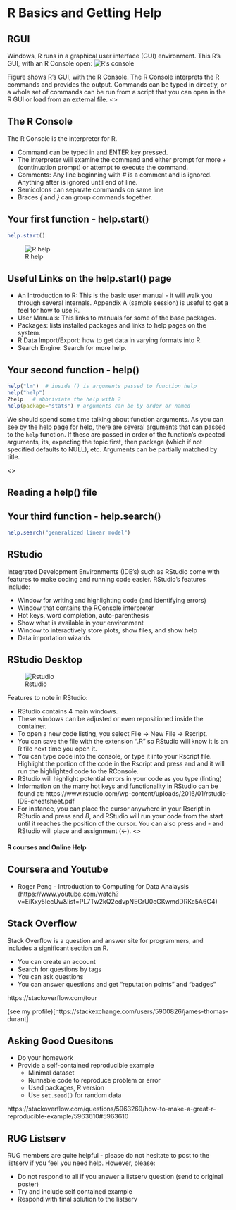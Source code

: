 
# R Basics and Getting Help
## RGUI
Windows, R runs in a graphical user interface (GUI) environment. This R's GUI, with an R Console open:
![R's console](images/Rconsole.png)

<article>
Figure \ref{fig:RGUI} shows R's GUI, with the R Console. The R Console interprets the 
R commands and provides the output. Commands can be typed in directly, or a whole set
of commands can be run from a script that you can open in the R GUI or load from an external
file.
<\article>

## The R Console
The R Console is the interpreter for R.

- Command can be typed in and ENTER key pressed.
- The interpreter will examine the command and either prompt for more  *+* (continuation prompt) or attempt to execute the command.
- Comments: Any line beginning with *#* is a comment and is ignored. Anything after is ignored until end of line.
- Semicolons can separate commands on same line
- Braces *{* and *}* can group commands together.



## Your first function - help.start()
```r
help.start()
```
![R help](images/The_R_Language1.png)


## Useful Links on the help.start() page
- An Introduction to R: This is the basic user manual - it will walk you through several internals. Appendix A (sample session) is useful to get a feel for how to use R.
- User Manuals: This links to manuals for some of the base packages.
- Packages: lists installed packages and links to help pages on the system.
- R Data Import/Export: how to get data in varying formats into R.
- Search Engine: Search for more help.


## Your second function - help()
```r
help("lm")  # inside () is arguments passed to function help
help("help")
?help   # abbriviate the help with ?
help(package="stats") # arguments can be by order or named
```
<article>
We should spend some time talking about function arguments. As you can see by the help page for help, there are several arguments that can passed to the `help` function. If these are passed in order of the function's expected arguments, its, expecting the topic first, then package (which if not specified defaults to NULL), etc. Arguments can be partially matched by title. 

<\article>


## Reading a help() file


## Your third function - help.search()
```r
help.search("generalized linear model")
```
## RStudio
Integrated Development Environments (IDE's) such as RStudio come with features to make coding and running code easier. RStudio's features  include:

- Window for writing and highlighting code (and identifying errors)
- Window that contains the RConsole interpreter
- Hot keys, word completion, auto-parenthesis
- Show what is available in your environment
- Window to interactively store plots, show files, and show help
- Data importation wizards

## RStudio Desktop
![Rstudio](./images/Rstudio.png)
<article>
Features to note in RStudio:

- RStudio contains 4 main windows. 
- These windows can be adjusted or even repositioned inside the container.
- To open a new code listing, you select File -> New File -> Rscript.
- You can save the file with the extension ".R" so RStudio will know it is an R file next time you open it.
- You can type code into the console, or type it into your Rscript file. Highlight the portion of the code in the Rscript and press <Control> and <Enter> and it will run the highlighted code to the RConsole. 
- RStudio will highlight potential errors in your code as you type (linting)
- Information on the many hot keys and functionality in RStudio can be found at: https://www.rstudio.com/wp-content/uploads/2016/01/rstudio-IDE-cheatsheet.pdf
- For instance, you can place the cursor anywhere in your Rscript in RStudio and press *<Control>* and *B*, and RStudio will run your code from the start until it reaches the position of the cursor. You can also press *<Alt>* and *-* and RStudio will place and assignment (<-).
<\article>

# R courses and Online Help

## Coursera and Youtube
- Roger Peng - Introduction to Computing for Data Analaysis (https://www.youtube.com/watch?v=EiKxy5IecUw&list=PL7Tw2kQ2edvpNEGrU0cGKwmdDRKc5A6C4)


## Stack Overflow
Stack Overflow is a question and answer site for programmers, and includes a significant
section on R.

- You can create an account
- Search for questions by tags
- You can ask questions
- You can answer questions and get "reputation points" and "badges"

https://stackoverflow.com/tour

(see my profile)[https://stackexchange.com/users/5900826/james-thomas-durant]


## Asking Good Quesitons
- Do your homework
- Provide a self-contained reproducible example
  + Minimal dataset
  + Runnable code to reproduce problem or error
  + Used packages, R version
  + Use `set.seed()` for random data

https://stackoverflow.com/questions/5963269/how-to-make-a-great-r-reproducible-example/5963610#5963610 


## RUG Listserv
RUG members are quite helpful - please do not hesitate to post to the listserv
if you feel you need help. However, please:

- Do not respond to all if you answer a listserv question (send to original poster)
- Try and include self contained example
- Respond with final solution to the listserv

